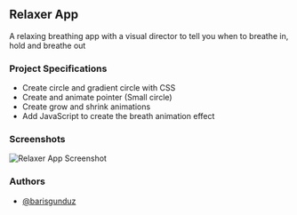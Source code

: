 ## Relaxer App

A relaxing breathing app with a visual director to tell you when to breathe in, hold and breathe out

### Project Specifications

- Create circle and gradient circle with CSS
- Create and animate pointer (Small circle)
- Create grow and shrink animations
- Add JavaScript to create the breath animation effect

### Screenshots


![Relaxer App Screenshot](/img/relaxer-app.png)

### Authors

- [@barisgunduz](https://www.github.com/barisgunduz)
